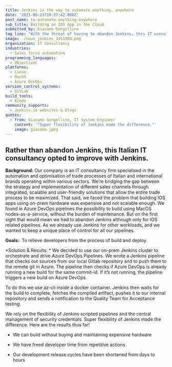 ```yaml
---
title: Jenkins is the way to automate anything, anywhere
date: '2021-08-21T16:27:42.000Z'
post_name: to-automate-anything-anywhere
sub_title: Building an IOS App in the Cloud
submitted_by: Giacomo Gorgellino
tag_line: "With the threat of having to abandon Jenkins, this IT consultancy embraced it and can now build and deploy faster and without investing in more hardware.\_"
image: ./noun_jenkins_3451804.png
organization: IT Consultancy
industries:
  - Sales force automation
programming_languages:
  - ObjectiveC
platforms:
  - Linux
  - MacOS
  - Azure DevOps
version_control_systems:
  - GitLab
build_tools:
  - Xcode
community_supports:
  - Jenkins.io websites & blogs
quotes:
  - from: Giacomo Gorgellino, IT System Engineer
    content: '"Super flexibility of Jenkins made the difference."'
    image: giacomo.jpeg
---
```

## Rather than abandon Jenkins, this Italian IT consultancy opted to improve with Jenkins.

**Background:** Our company is an IT consultancy firm specialised in the automation and optimisation of trade processes of Italian and international brands operating within various sectors. We’re bridging the gap between the strategy and implementation of different sales channels through integrated, scalable and user-friendly solutions that allow the entire trade process to be maximized. That said, we faced the problem that building IOS apps using on-prem hardware was expensive and not scalable enough. We found in Azure DevOps pipelines the possibility to build using MacOS nodes-as-a-service, without the burden of maintenance. But on the first sight that would mean we had to abandon Jenkins although only for IOS related pipelines. As we already use Jenkins for other workloads, and we wanted to keep a unique place of control for all our pipelines.

**Goals:**  To relieve developers from the process of build and deploy.

<Testimonal idx="0" />

\*Solution & Results: \* We decided to use our on-prem Jenkins cluster to orchestrate and drive Azure DevOps Pipelines. We wrote a Jenkins pipeline that checks out sources from our local Gitlab repository and to push them to the remote git in Azure. The pipeline then checks if Azure DevOps is already running a new build for the same commit-id. If it’s not running, the pipeline triggers a new build on Azure DevOps.

To do this we use az-cli inside a docker container. Jenkins then waits for the build to complete, fetches the compiled artifact, pushes it to our internal repository and sends a notification to the Quality Team for Acceptance testing.

We rely on the flexibility of Jenkins scripted pipelines and the central management of security credentials. Super flexibility of Jenkins made the difference. Here are the results thus far!

-   We can build without buying and maintaining expensive hardware

-   We have freed developer time from repetitive actions

-   Our development release cycles have been shortened from days to hours
